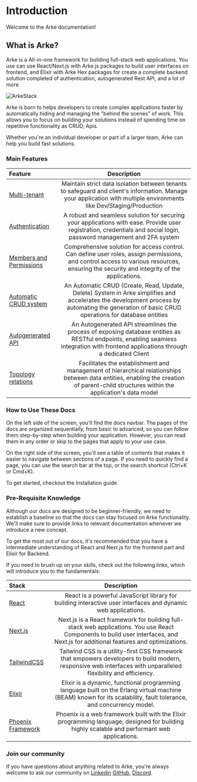 # Introduction

Welcome to the Arke documentation!

## What is Arke?

Arke is a All-in-one framework for building full-stack web applications.
You use can use React/Next.js with Arke.js packages to build user interfaces on frontend, and Elixir with Arke Hex packages
for create a complete backend solution completed of authentication, autogenerated Rest API, and a lot of more.

![ArkeStack](/arke_stack.png)

Arke is born to helps developers to create complex applications faster by automatically hiding and managing the "behind the scenes" of work.
This allows you to focus on building your solutions instead of spending time on repetitive functionality as CRUD, Apis.

Whether you're an individual developer or part of a larger team, Arke can help you build fast solutions.

### Main Features

| Feature        | Description |
| :------------ | :---------: |
| [Multi-tenant](/docs/multi-tenant)    | Maintain strict data isolation between tenants to safeguard and client's information. Manage your application with multiple environments like Dev/Staging/Production |
| [Authentication](/docs/authentication)  | A robust and seamless solution for securing your applications with ease. Provide user registration, credentials and social login, password management and 2FA system |
| [Members and Permissions](/docs/members-and-permissions) | Comprehensive solution for access control. Can define user roles, assign permissions, and control access to various resources, ensuring the security and integrity of the applications. |
| [Automatic CRUD system](/docs/crud)  | An Automatic CRUD (Create, Read, Update, Delete) System in Arke simplifies and accelerates the development process by automating the generation of basic CRUD operations for database entities |
| [Autogenerated API](/docs/autogenerated-api) | An Autogenerated API streamlines the process of exposing database entities as RESTful endpoints, enabling seamless integration with frontend applications through a dedicated Client |
| [Topology relations](/docs/topology-relations) | Facilitates the establishment and management of hierarchical relationships between data entities, enabling the creation of parent-child structures within the application's data model |

### How to Use These Docs
On the left side of the screen, you'll find the docs navbar. The pages of the docs are organized sequentially, from basic to advanced, so you can follow them step-by-step when building your application. However, you can read them in any order or skip to the pages that apply to your use case.

On the right side of the screen, you'll see a table of contents that makes it easier to navigate between sections of a page. If you need to quickly find a page, you can use the search bar at the top, or the search shortcut (Ctrl+K or Cmd+K).

To get started, checkout the Installation guide.

### Pre-Requisite Knowledge

Although our docs are designed to be beginner-friendly, we need to establish a baseline so that the docs can stay focused on Arke functionality.
We'll make sure to provide links to relevant documentation whenever we introduce a new concept.

To get the most out of our docs, it's recommended that you have a intermediate understanding of React and Next.js for the frontend part and Elixir for Backend.

If you need to brush up on your skills, check out the following links, which will introduce you to the fundamentals:

| Stack        | Description |
| :------------ | :---------: |
| [React](https://react.dev/learn) | React is a powerful JavaScript library for building interactive user interfaces and dynamic web applications.  |
| [Next.js](https://nextjs.org/docs)    | Next.js is a React framework for building full-stack web applications. You use React Components to build user interfaces, and Next.js for additional features and optimizations. |
| [TailwindCSS](https://tailwindcss.com/docs) | Tailwind CSS is a utility-first CSS framework that empowers developers to build modern, responsive web interfaces with unparalleled flexibility and efficiency. |
| [Elixir](https://hexdocs.pm/elixir/introduction.html)  | Elixir is a dynamic, functional programming language built on the Erlang virtual machine (BEAM) known for its scalability, fault tolerance, and concurrency model. |
| [Phoenix Framework](https://hexdocs.pm/phoenix/Phoenix.html)  | Phoenix is a web framework built with the Elixir programming language, designed for building highly scalable and performant web applications. |

### Join our community

If you have questions about anything related to Arke, you're always welcome to ask our community on [Linkedin](https://www.linkedin.com/company/arkehub/)
[GitHub](https://github.com/arkemishub), [Discord](https://discord.gg/947C6JArtM).

